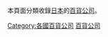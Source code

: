 本頁面分類收錄[[日本|日本]]的[[百貨公司|百貨公司]]。
{{Commonscat|Department stores in Japan}}

[[Category:各國百貨公司|Category:各國百貨公司]]
[[Category:日本零售商|百貨公司]]